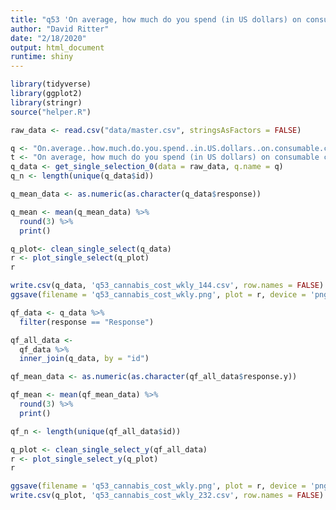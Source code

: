 ```yaml
---
title: "q53 'On average, how much do you spend (in US dollars) on consumable cannabis products per week?'"
author: "David Ritter"
date: "2/18/2020"
output: html_document
runtime: shiny
---
```


```r
library(tidyverse)
library(ggplot2)
library(stringr)
source("helper.R")
```

```r
raw_data <- read.csv("data/master.csv", stringsAsFactors = FALSE)
```

```r
q <- "On.average..how.much.do.you.spend..in.US.dollars..on.consumable.cannabis.products.per.week."
t <- "On average, how much do you spend (in US dollars) on consumable cannabis products per week?"
q_data <- get_single_selection_0(data = raw_data, q.name = q)
q_n <- length(unique(q_data$id))

q_mean_data <- as.numeric(as.character(q_data$response))

q_mean <- mean(q_mean_data) %>%
  round(3) %>%
  print()
```

```r
q_plot<- clean_single_select(q_data)
r <- plot_single_select(q_plot)
r
```

```r
write.csv(q_data, 'q53_cannabis_cost_wkly_144.csv', row.names = FALSE)
ggsave(filename = 'q53_cannabis_cost_wkly.png', plot = r, device = 'png')
```


```r
qf_data <- q_data %>%
  filter(response == "Response")
```

```r
qf_all_data <- 
  qf_data %>%
  inner_join(q_data, by = "id")

qf_mean_data <- as.numeric(as.character(qf_all_data$response.y))

qf_mean <- mean(qf_mean_data) %>%
  round(3) %>%
  print()

qf_n <- length(unique(qf_all_data$id))
```

```r
q_plot <- clean_single_select_y(qf_all_data)
r <- plot_single_select_y(q_plot)
r
```

```r
ggsave(filename = 'q53_cannabis_cost_wkly.png', plot = r, device = 'png')
write.csv(q_plot, 'q53_cannabis_cost_wkly_232.csv', row.names = FALSE)
```
